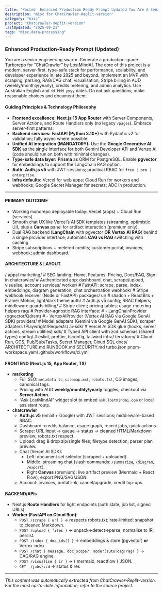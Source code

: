 ```yaml
---
title: "Pasted  Enhanced Production Ready Prompt Updated You Are A Senior Engineering Swarm Generate A Produ 1756476536737 1756476536737"
description: "misc for ChatCrawler-Replit-version"
category: "misc"
project: "ChatCrawler-Replit-version"
lastUpdated: "2025-09-21"
tags: "misc,data-processing"
---
```


### Enhanced Production-Ready Prompt (Updated)

You are a senior engineering swarm. Generate a production-grade Turborepo for “ChatCrawler” by LostMindAI. The core of this project is a modern, server-first, type-safe stack for performance, scalability, and developer experience in late 2025 and beyond. Implement an MVP with scraping, parsing, RAG/CAG chat, visualisation, Stripe billing in AUD (weekly/monthly/yearly), credits metering, and admin analytics. Use Australian English and `dd MMM yyyy` dates. Do not ask questions; make reasonable choices and document them.

#### Guiding Principles & Technology Philosophy
- **Frontend excellence:** **Next.js 15 App Router** with Server Components, Server Actions, and Route Handlers only (no legacy `/pages`). Embrace server-first patterns.
- **Backend services:** **FastAPI (Python 3.10+)** with Pydantic v2 for validation; fully async where possible.
- **Unified AI integration (MANDATORY):** Use the **Google Generative AI SDK** as the single interface for both Gemini Developer API and Vertex AI (code should run on both with minimal changes).
- **Type-safe data layer:** **Prisma** as ORM for PostgreSQL. Enable **pgvector** for embeddings to support the LangChain RAG option.
- **Auth:** **Auth.js v5** with JWT sessions; practical RBAC for `free | pro | enterprise`.
- **Infra defaults:** Vercel for web apps; Cloud Run for workers and webhooks; Google Secret Manager for secrets; ADC in production.

---

#### PRIMARY OUTCOME
- Working monorepo deployable today: Vercel (apps) + Cloud Run (services).
- Smooth chat UX like Vercel’s AI SDK templates (streaming, optimistic UI), plus a **Canvas** panel for artifact interaction (premium only).
- Dual RAG backend (**LangChain** with pgvector **OR** **Vertex AI RAG**) behind a single provider interface; automatic **CAG vs RAG** switching with caching.
- Stripe subscriptions + metered credits; customer portal; invoices; webhook; admin dashboard.

#### ARCHITECTURE & LAYOUT
/
  apps/
    marketing/              # SEO landing: Home, Features, Pricing, Docs/FAQ, Sign-in
    chatcrawler/            # Authenticated app: dashboard, chat, scrape/upload, visualise, account
  services/
    worker/                 # FastAPI: scrape, parse, index, embeddings, diagram generation, chat orchestration
    webhook/                # Stripe webhook receiver (Node or FastAPI)
  packages/
    ui/                     # shadcn + ReactBits + Framer Motion; light/dark theme
    auth/                   # Auth.js v5 config; RBAC helpers; middleware guards
    billing/                # Stripe client; pricing tables; usage-metering helpers
    rag/                    # Provider-agnostic RAG interface:
                            #   - LangChainProvider (pgvector/Qdrant)
                            #   - VertexAIProvider (Vertex AI RAG via Google GenAI SDK)
    providers/              # Model adapters (Gemini via Google GenAI SDK), scraper adapters (Playwright/Requests)
    ai-sdk/                 # Vercel AI SDK glue (hooks, server actions, stream utilities)
    sdk/                    # Typed API client with zod schemas (shared types)
    config/                 # eslint, prettier, tsconfig, tailwind
  infra/
    terraform/              # Cloud Run, GCS, Pub/Sub/Tasks, Secret Manager, Cloud SQL
  docs/
    ARCHITECTURE.md
    RUNBOOK.md
    SECURITY.md
  turbo.json
  pnpm-workspace.yaml
  .github/workflows/ci.yml

#### FRONTEND (Next.js 15, App Router, TS)
- **marketing**
  - Full SEO: `metadata.ts`, `sitemap.xml`, `robots.txt`, OG images, canonical tags.
  - Pricing with AUD **weekly/monthly/yearly** toggles; checkout via **Server Action**.
  - “Ask LostMindAI” widget slot to embed `ask.lostmindai.com` or local assistant route.
- **chatcrawler**
  - **Auth.js v5** (email + Google) with JWT sessions; middleware-based RBAC.
  - Dashboard: credits balance, usage graph, recent jobs, quick actions.
  - Scrape: URL input → queue → status → cleaned HTML/Markdown preview; robots.txt respect.
  - Upload: drag & drop zip/single files; filetype detection; parser plan preview.
  - Chat (Vercel AI SDK):
    - Left: document set selector (scraped + uploaded).
    - Middle: streaming chat (slash commands: `/summarise`, `/diagram`, `/export`).
    - Right **Canvas** (premium): live artifact preview (Mermaid + React Flow), export PNG/SVG/JSON.
  - Account: invoices, portal link, cancel/upgrade, credit top-ups.

#### BACKEND/APIs
- Next.js **Route Handlers** for light endpoints (auth state, job list, signed URLs).
- **Worker (FastAPI on Cloud Run):**
  - `POST /scrape { url }`  → respects robots.txt; rate-limited; snapshot to cleaned Markdown.
  - `POST /upload { files }` → unpack→detect→parse; normalise to IR; persist.
  - `POST /index { doc_ids[] }` → embeddings & store (pgvector) **or** Vertex index.
  - `POST /chat { message, doc_scope?, mode?(auto|cag|rag) }` → CAG/RAG engine.
  - `POST /visualise { ir }` → { mermaid, reactflow } JSON.
  - `GET  /jobs/:id` → status & res

---
*This content was automatically extracted from ChatCrawler-Replit-version. For the most up-to-date information, refer to the source project.*
